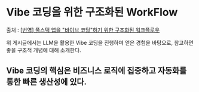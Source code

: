 # Vibe 코딩을 위한 구조화된 WorkFlow

출처 : [[번역] 풀스택 앱을 "바이브 코딩"하기 위한 구조화된 워크플로우](https://velog.io/@eunbinn/a-structured-workflow-for-vibe-coding-full-stack-apps?utm_source=substack&utm_medium=email)

위 게시글에서는 LLM을 활용한 Vibe 코딩을 진행하며 얻은 경험을 바탕으로, 참고하면 좋을 구조적 개념에 대해 소개한다.

## Vibe 코딩의 핵심은 비즈니스 로직에 집중하고 자동화를 통한 빠른 생산성에 있다.
